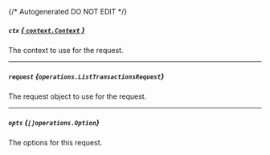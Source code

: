 {/* Autogenerated DO NOT EDIT  */}

##### `ctx` [*{ `context.Context` }*](https://pkg.go.dev/context#Context)
The context to use for the request.

---
##### `request` *{`operations.ListTransactionsRequest`}*
The request object to use for the request.
<Collapsible openLabel={Labels.showProperties} closeLabel={Labels.hideProperties}>
    <ListTransactionsRequest/>
</Collapsible>

---
##### `opts` *{`[]operations.Option`}*
The options for this request.


